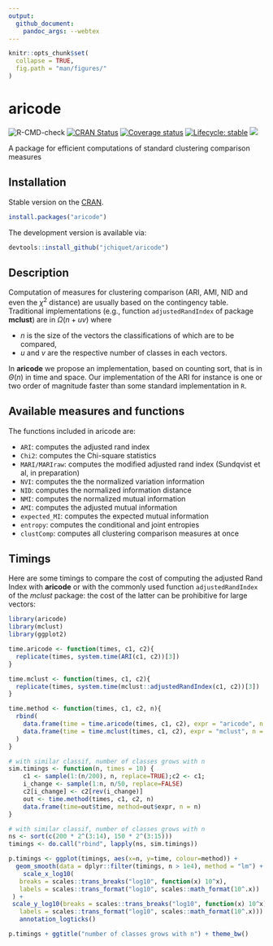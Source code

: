 ```yaml
---
output:
  github_document:
    pandoc_args: --webtex
---
```


```r
knitr::opts_chunk$set(
  collapse = TRUE,
  fig.path = "man/figures/"
)
```

# aricode

 <!-- badges: start -->
![R-CMD-check](https://github.com/jchiquet/aricode/workflows/R-CMD-check/badge.svg?branch=master)
[![CRAN Status](https://www.r-pkg.org/badges/version/aricode)](https://CRAN.R-project.org/package=aricode)
[![Coverage status](https://codecov.io/gh/jchiquet/aricode/branch/master/graph/badge.svg)](https://codecov.io/gh/jchiquet/aricode)
[![Lifecycle: stable](https://img.shields.io/badge/lifecycle-stable-blue.svg)](https://www.tidyverse.org/lifecycle/#stable)
[![](https://img.shields.io/github/last-commit/jchiquet/aricode.svg)](https://github.com/jchiquet/aricode/commits/master)
  <!-- badges: end -->

A package for efficient computations of standard clustering comparison measures

## Installation

Stable version on the [CRAN](https://cran.rstudio.com/web/packages/aricode/).

```r
install.packages("aricode")
```

The development version is available via:

```r
devtools::install_github("jchiquet/aricode")
```

## Description

Computation of measures for clustering comparison (ARI, AMI, NID and even the $\chi^2$ distance) are usually based on the contingency table. Traditional implementations (e.g., function `adjustedRandIndex` of package **mclust**) are in $\Omega(n + u v)$ where 

- $n$ is the size of the vectors the classifications of which are to be compared,
- $u$ and $v$ are the respective number of classes in each vectors. 

In **aricode** we propose an implementation, based on counting sort, that is in $\Theta(n)$ in time and space.  Our
implementation of the ARI for instance is one or two order of magnitude faster than some standard implementation in `R`.

## Available measures and functions

The functions included in aricode are:

- `ARI`: computes the adjusted rand index
- `Chi2`: computes the Chi-square statistics
- `MARI/MARIraw`: computes the modified adjusted rand index (Sundqvist et al, in preparation)
- `NVI`: computes the the normalized variation information
- `NID`: computes the normalized information distance
- `NMI`: computes the normalized mutual information
- `AMI`: computes the adjusted mutual information
- `expected_MI`: computes the expected mutual information
- `entropy`: computes the conditional and joint entropies
- `clustComp`: computes all clustering comparison measures at once

## Timings

Here are some timings to compare the cost of computing the adjusted Rand Index with **aricode** or with the commonly used function `adjustedRandIndex` of the *mclust* package: the cost of the latter can be prohibitive for large vectors: 

```r
library(aricode)
library(mclust)
library(ggplot2)

time.aricode <- function(times, c1, c2){
  replicate(times, system.time(ARI(c1, c2))[3])
}

time.mclust <- function(times, c1, c2){
  replicate(times, system.time(mclust::adjustedRandIndex(c1, c2))[3])
}

time.method <- function(times, c1, c2, n){
  rbind(
    data.frame(time = time.aricode(times, c1, c2), expr = "aricode", n = n),
    data.frame(time = time.mclust(times, c1, c2), expr = "mclust", n = n)
  )
}

# with similar classif, number of classes grows with n
sim.timings <- function(n, times = 10) {
    c1 <- sample(1:(n/200), n, replace=TRUE);c2 <- c1;
    i_change <- sample(1:n, n/50, replace=FALSE)
    c2[i_change] <- c2[rev(i_change)]
    out <- time.method(times, c1, c2, n)
    data.frame(time=out$time, method=out$expr, n = n)
}
```

```r
# with similar classif, number of classes grows with n
ns <- sort(c(200 * 2^(3:14), 150 * 2^(3:15)))
timings <- do.call("rbind", lapply(ns, sim.timings))
```

```r
p.timings <- ggplot(timings, aes(x=n, y=time, colour=method)) +
  geom_smooth(data = dplyr::filter(timings, n > 1e4), method = "lm") + geom_point(size=0.25, alpha=0.9) + labs(y="time (sec.)") +
    scale_x_log10(
   breaks = scales::trans_breaks("log10", function(x) 10^x),
   labels = scales::trans_format("log10", scales::math_format(10^.x))
 ) +
 scale_y_log10(breaks = scales::trans_breaks("log10", function(x) 10^x),
   labels = scales::trans_format("log10", scales::math_format(10^.x))) +
   annotation_logticks()                 

p.timings + ggtitle("number of classes grows with n") + theme_bw()
```

